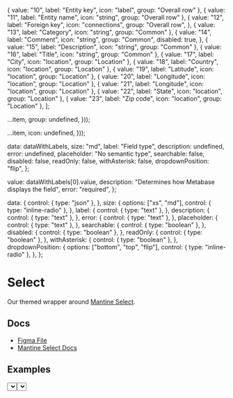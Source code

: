 
  { value: "10", label: "Entity key", icon: "label", group: "Overall row" },
  { value: "11", label: "Entity name", icon: "string", group: "Overall row" },
  {
    value: "12",
    label: "Foreign key",
    icon: "connections",
    group: "Overall row",
  },
  { value: "13", label: "Category", icon: "string", group: "Common" },
  {
    value: "14",
    label: "Comment",
    icon: "string",
    group: "Common",
    disabled: true,
  },
  { value: "15", label: "Description", icon: "string", group: "Common" },
  { value: "16", label: "Title", icon: "string", group: "Common" },
  { value: "17", label: "City", icon: "location", group: "Location" },
  { value: "18", label: "Country", icon: "location", group: "Location" },
  { value: "19", label: "Latitude", icon: "location", group: "Location" },
  { value: "20", label: "Longitude", icon: "location", group: "Location" },
  { value: "21", label: "Longitude", icon: "location", group: "Location" },
  { value: "22", label: "State", icon: "location", group: "Location" },
  { value: "23", label: "Zip code", icon: "location", group: "Location" },
];


  ...item,
  group: undefined,
}));

  ...item,
  icon: undefined,
}));

  data: dataWithLabels,
  size: "md",
  label: "Field type",
  description: undefined,
  error: undefined,
  placeholder: "No semantic type",
  searchable: false,
  disabled: false,
  readOnly: false,
  withAsterisk: false,
  dropdownPosition: "flip",
};

  value: dataWithLabels[0].value,
  description: "Determines how Metabase displays the field",
  error: "required",
};

  data: {
    control: { type: "json" },
  },
  size: {
    options: ["xs", "md"],
    control: { type: "inline-radio" },
  },
  label: {
    control: { type: "text" },
  },
  description: {
    control: { type: "text" },
  },
  error: {
    control: { type: "text" },
  },
  placeholder: {
    control: { type: "text" },
  },
  searchable: {
    control: { type: "boolean" },
  },
  disabled: {
    control: { type: "boolean" },
  },
  readOnly: {
    control: { type: "boolean" },
  },
  withAsterisk: {
    control: { type: "boolean" },
  },
  dropdownPosition: {
    options: ["bottom", "top", "flip"],
    control: { type: "inline-radio" },
  },
};

<Meta
  title="Inputs/Select"
  component={Select}
  args={args}
  argTypes={argTypes}
/>

# Select

Our themed wrapper around [Mantine Select](https://v6.mantine.dev/core/select/).

## Docs

- [Figma File](https://www.figma.com/file/21uCY0czmCfb6QBjRce0I8/Input-%2F-Select?type=design&node-id=1-96&mode=design&t=Mk8RP6HsneuWzHtr-0)
- [Mantine Select Docs](https://v6.mantine.dev/core/select/)

## Examples


  <Stack>
    <Select {...args} />
    <Select {...args} variant="unstyled" />
  </Stack>
);


<Canvas>
  <Story name="Default">{Default}</Story>
</Canvas>

### Size - md


<Canvas>
  <Story name="Empty, md">{EmptyMd}</Story>
</Canvas>

#### Asterisk

AsteriskMd.args = {
  withAsterisk: true,
};

<Canvas>
  <Story name="Asterisk, md">{AsteriskMd}</Story>
</Canvas>

#### Clearable

ClearableMd.args = {
  defaultValue: sampleArgs.value,
  clearable: true,
  withAsterisk: true,
};

<Canvas>
  <Story name="Clearable, md">{ClearableMd}</Story>
</Canvas>

#### Description

DescriptionMd.args = {
  description: sampleArgs.description,
  withAsterisk: true,
};

<Canvas>
  <Story name="Description, md">{DescriptionMd}</Story>
</Canvas>

#### Disabled

DisabledMd.args = {
  description: sampleArgs.description,
  disabled: true,
  withAsterisk: true,
};

<Canvas>
  <Story name="Disabled, md">{DisabledMd}</Story>
</Canvas>

#### Error

ErrorMd.args = {
  description: sampleArgs.description,
  error: sampleArgs.error,
  withAsterisk: true,
};

<Canvas>
  <Story name="Error, md">{ErrorMd}</Story>
</Canvas>

#### Read only

ReadOnlyMd.args = {
  defaultValue: sampleArgs.value,
  description: sampleArgs.description,
  readOnly: true,
  withAsterisk: true,
};

<Canvas>
  <Story name="Read only, md">{ReadOnlyMd}</Story>
</Canvas>

#### Icons

IconsMd.args = {
  data: dataWithIcons,
  description: sampleArgs.description,
  withAsterisk: true,
};

<Canvas>
  <Story name="Icons, md">{IconsMd}</Story>
</Canvas>

#### Groups

GroupsMd.args = {
  data: dataWithGroups,
  description: sampleArgs.description,
  withAsterisk: true,
};

<Canvas>
  <Story name="Groups, md">{GroupsMd}</Story>
</Canvas>

#### Large sets

LargeSetsMd.args = {
  data: dataWithGroupsLarge,
  description: sampleArgs.description,
  withAsterisk: true,
};

<Canvas>
  <Story name="Large sets, md">{LargeSetsMd}</Story>
</Canvas>

#### Searchable

SearchableMd.args = {
  data: dataWithGroupsLarge,
  description: sampleArgs.description,
  searchable: true,
  withAsterisk: true,
};

<Canvas>
  <Story name="Searchable, md">{SearchableMd}</Story>
</Canvas>

### Size - xs

EmptyXs.args = {
  ...EmptyMd.args,
  size: "xs",
};

<Canvas>
  <Story name="Empty, xs">{EmptyXs}</Story>
</Canvas>

#### Asterisk

AsteriskXs.args = {
  ...AsteriskMd.args,
  size: "xs",
};

<Canvas>
  <Story name="Asterisk, xs">{AsteriskXs}</Story>
</Canvas>

#### Clearable

ClearableXs.args = {
  ...ClearableMd.args,
  size: "xs",
};

<Canvas>
  <Story name="Clearable, xs">{ClearableXs}</Story>
</Canvas>

#### Description

DescriptionXs.args = {
  ...DescriptionMd.args,
  size: "xs",
};

<Canvas>
  <Story name="Description, xs">{DescriptionXs}</Story>
</Canvas>

#### Disabled

DisabledXs.args = {
  ...DisabledMd.args,
  size: "xs",
};

<Canvas>
  <Story name="Disabled, xs">{DisabledXs}</Story>
</Canvas>

#### Error

ErrorXs.args = {
  ...ErrorMd.args,
  size: "xs",
};

<Canvas>
  <Story name="Error, xs">{ErrorXs}</Story>
</Canvas>

#### Read only

ReadOnlyXs.args = {
  ...ReadOnlyMd.args,
  size: "xs",
};

<Canvas>
  <Story name="Read only, xs">{ReadOnlyXs}</Story>
</Canvas>

#### Icons

IconsXs.args = {
  ...IconsMd.args,
  size: "xs",
};

<Canvas>
  <Story name="Icons, xs">{IconsXs}</Story>
</Canvas>

#### Groups

GroupsXs.args = {
  ...GroupsMd.args,
  size: "xs",
};

<Canvas>
  <Story name="Groups, xs">{GroupsXs}</Story>
</Canvas>

#### Large sets

LargeSetsXs.args = {
  ...LargeSetsMd.args,
  size: "xs",
};

<Canvas>
  <Story name="Large sets, xs">{LargeSetsXs}</Story>
</Canvas>

#### Searchable

SearchableXs.args = {
  ...SearchableMd.args,
  size: "xs",
};

<Canvas>
  <Story name="Searchable, xs">{SearchableXs}</Story>
</Canvas>
